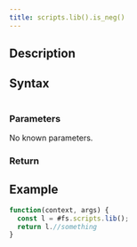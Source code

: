 ```yaml
---
title: scripts.lib().is_neg()
---
```


## Description

## Syntax

```js

```

### Parameters

No known parameters.

### Return

## Example

```js
function(context, args) {
  const l = #fs.scripts.lib();
  return l.//something
}
```
